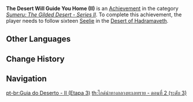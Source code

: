 {{Achievement Infobox
|title        = The Desert Will Guide You Home (II)
|id           = 80230
|order id     = 210
|category     = Sumeru: The Gilded Desert - Series II
|description  = Follow 16 [[Seelie]] in the [[Desert of Hadramaveth]] to their Seelie Courts.
|requirements = 
|primogems    = 20
|tracking     = 
|topic        = Seelie
|hidden       = 
|set          = The Desert Will Guide You Home (II)
|tier         = 3
|tiers_total  = 3
}}
'''The Desert Will Guide You Home (II)''' is an [[Achievement]] in the category ''[[Sumeru: The Gilded Desert - Series II]]''. To complete this achievement, the player needs to follow sixteen [[Seelie]] in the [[Desert of Hadramaveth]].
<!--
==Gameplay Notes==
* 

==Trivia==
* 

==Gallery==
{{Preview
|size=300px
|file=
|caption=
}}

==Video Guides==
{{EVT
|video1   = 
|caption1 = 
}}
-->
==Other Languages==
{{Transclude|The Desert Will Guide You Home (II)|Other Languages}}

==Change History==
{{Change History|3.4|page=The Desert Will Guide You Home (II)}}
<!--
==References==
{{Reflist}}
-->
==Navigation==
{{Achievement Navbox}}

[[pt-br:Guia do Deserto - II (Etapa 3)]]
[[th:ไกด์นำทางกลางทะเลทราย - ตอนที่ 2 (ระดับ 3)]]